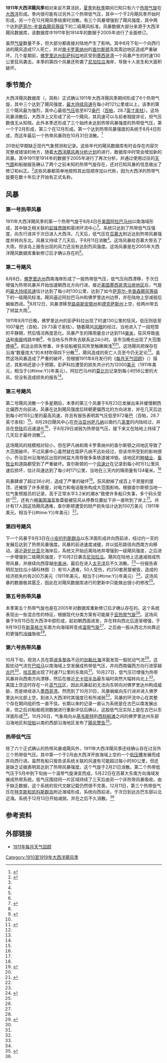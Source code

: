 {{noteTA
|G1=USState
}}
{{Infobox hurricane season
| Basin=Atl
| Year=1911
| Track=1911 Atlantic hurricane season summary map.png
| First storm formed=1911年2月20日
| Last storm dissipated=1911年12月13日
| Strongest storm name=三
| Strongest storm pressure=972
| Strongest storm winds=85
| Average wind speed=1
| Total depressions=9
| Total storms=6
| Total hurricanes=3
| Damages=3
| Inflated=1
| Fatalities=>27
| five seasons=[[1909年大西洋飓风季|1909]]、[[1910年大西洋飓风季|1910]]、'''1911'''、[[1912年大西洋飓风季|1912]]、[[1913年大西洋飓风季|1913]]
}}
'''1911年大西洋飓风季'''相对来说不算活跃，[[夏季|夏季]]到[[秋季|秋季]]期间已知只有六个[[热带气旋|热带气旋]]在[[大西洋|大西洋]]形成。季内很可能有过另外三个热带低气压，其中一个于2月飓风季开始时形成，另一个在12月飓风季结束时消散。有三个风暴增强到了飓风强度，其中两个达到[[萨菲尔-辛普森飓风等级|萨菲尔-辛普森飓风等级]]下的二级飓风标准。风暴数据大部分来源于大西洋飓风数据库，该数据库中1911年到1914年的数据于2005年进行了全面修订。

虽然[[气旋|气旋]]数量不多，但大部分都直接对陆地产生了影响。其中8月下旬一个向西行进的飓风造成17人死亡，并对[[南卡罗莱纳州|南卡罗莱纳州]]的[[查尔斯顿_(南卡罗莱纳州)|查尔斯顿]]及其周边地区造成严重破坏。几个星期前，[[佛罗里达州|佛罗里达州]][[彭萨科拉_(佛罗里达州)|彭萨科拉]]地区受到[[墨西哥湾|墨西哥湾]]一个风暴产生的时速130公里狂风袭击。本季的第四个风暴还吹袭了[[尼加拉瓜|尼加拉瓜]]海岸，导致十人丧生和大面积破坏。

== 季节简介 ==
大西洋飓风数据库（{{lang|en|Atlantic hurricane database}}，简称{{lang|en|HURDAT}}）正式确认1911年大西洋飓风季期间形成了6个热带气旋，其中三个达到了飓风强度，[[最大持续风速|最大持续风速]]在每小时121公里或以上。该季的第三个飓风最为强烈，其中心最低[[气压|气压]]低至972[[巴|毫巴]]（[[帕斯卡|百帕]]，28.7[[英寸汞柱|英寸汞柱]]）。这场风暴消散后，大西洋上又形成了另一个飓风，其风速可以与前者相提并论，但气压数值无从知晓。此外本季还形成了三个始终未达到热带风暴强度的热带低气压，第一个于2月形成，第三个在12月形成。第一个达到热带风暴强度的系统于8月4日形成，而这年最后一个热带风暴则在10月31日消散。<ref name="HURDAT">{{cite web | author = Hurricane Specialists Unit | publisher = National Hurricane Center | year = 2010 | accessdate = 2014-03-01 | title = Easy to Read HURDAT 1851–2009 | url = http://www.aoml.noaa.gov/hrd/hurdat/easyread-2009.html | archiveurl = https://web.archive.org/web/20140102193309/http://www.aoml.noaa.gov/hrd/hurdat/easyread-2009.html | archivedate = 2014-01-02 | deadurl = no }}</ref>

20世纪早期缺乏现代气象预测和记录。这些年代的飓风数据库有时会存在内容欠完整或错误的地方，随着[[大西洋飓风再分析计划|大西洋飓风再分析计划]]的进行，数据库中时常会增加新的风暴。其中1911至1914年的数据于2005年进行了再次分析，并通过使用过往的[[天气图|天气图]]和船舶报告确认了两个之前未知的热带气旋存在，还对已知风暴的信息做出了修订和纠正。<ref name="HURDAT2">{{cite web | author = Landsea, Chris, et al | title = Documentation of Atlantic Tropical Cyclones Changes in HURDAT – 2005 Changes/Additions for 1911 to 1914 | year = 2005 | publisher = National Oceanic and Atmospheric Administration Hurricane Research Division | url = http://www.aoml.noaa.gov/hrd/hurdat/metadata_1911-14.html | accessdate = 2014-03-01 | archiveurl = https://web.archive.org/web/20130903235647/http://www.aoml.noaa.gov/hrd/hurdat/metadata_1911-14.html | deadurl = no | archivedate = 2013-09-03 }}</ref>这些风暴都简单地按照其出现顺序加以代称，因为大西洋的热带气旋要在数十年后才开始有正式名称。

== 风暴 ==
=== 第一号热带风暴 ===
{{Infobox Hurricane Small
|Basin=Atl
|Image=One_1911-08-06_weather_map.jpg
|Track=1911 Atlantic tropical storm 1 track.png
|Formed=8月4日
|Dissipated=8月12日
|1-min winds=50
|Pressure=<1007
}}

1911年大西洋飓风季的第一个热带气旋于8月4日在[[美国|美国]][[阿拉巴马州|阿拉巴马州]]以南海域形成，其中缺乏相关联的[[锋_(气象)|前锋界限]]和密闭环流中心<ref name="HURDAT2" />。系统只达到了热带低气压强度，向东行进并于次日进入大西洋。几天后，低气压在[[百慕大|百慕大]]附近达到热带风暴强度并转向东北。风暴又持续了几天后，于8月11日消散<ref name="HURDAT" />。这场风暴给百慕大带去了大雨，但该岛上报告出现的风力还没有达到烈风强度。这场风暴是在2005年大西洋飓风数据库重新修订后才确认存在的<ref name="HURDAT2" />。
{{Clear}}

=== 第二号飓风 ===
{{Infobox Hurricane Small
|Basin=Atl
|Image=Two_1911-08-12_weather_map.jpg
|Track=1911 Atlantic hurricane 2 track.png
|Formed=8月8日
|Dissipated=8月14日
|1-min winds=70
|Pressure=985
}}
8月8日，[[佛罗里达州|佛罗里达州]]西南海岸形成了一股热带低气压，低气压向西漂移，于次日增强为热带风暴并开始加速朝西北方向行进。接近[[美国墨西哥湾沿岸地区|美国墨西哥湾沿岸地区]]后，气旋的[[最大持续风速|最大持续风速]]估计达到了每小时130公里，达到了如今[[萨菲尔-辛普森飓风等级|萨菲尔-辛普森飓风等级]]下的一级飓风标准。飓风逼近阿拉巴马州和佛罗里达州边界，并在陆地上空减弱后蜿蜒西进。<ref name="HURDAT" />8月12日，风暴漂移至[[路易斯安那州|路易斯安那州]]和[[德克萨斯州|德克萨斯州]]上空，给两州带去了倾盆大雨<ref name="MWR2">{{cite journal | volume = 39 | issue = 8 | work = Monthly Weather Review | publisher = American Meteorological Society | pages = 1149-1150 | date = 1911-08 | accessdate = 2010-04-29 | title = The Small Hurricane of August 11–12, 1911 at Pensacola, FLA | url = http://docs.lib.noaa.gov/rescue/mwr/039/mwr-039-08-1149.pdf | format = PDF | author = Reed, W. F | bibcode = 1911MWRv...39.1149R | doi = 10.1175/1520-0493(1911)39<1149:TSHOAA>2.0.CO;2 | issn = 1520-0493 | archiveurl = https://web.archive.org/web/20131217215147/http://docs.lib.noaa.gov/rescue/mwr/039/mwr-039-08-1149.pdf | archivedate = 2013-12-17 | deadurl = no }}</ref>。

1911年8月11日晚，佛罗里达州的彭萨科拉出现了时速130公里的狂风，低压则低至1007毫巴（百帕，29.73英寸汞柱）。随着飓风[[风眼|风眼]]的经过，当地进入了一段短暂的平静期，然后情况再度恶化。风暴产生的降雨量总计达到114[[毫米|毫米]]，狂风导致[[电话|电话]]和[[电报|电报]]线路中断<ref name="MWR2" />，令当地与外界失去联系达24小时。该市当晚也出现了大范围[[停电|停电]]<ref name="NYT">{{cite news | author =  | title = Pensacola Storm Loss Big.; No Lives Lost in City, but Much Damage to Property. | date = 1911-08-13 | work = The New York Times | accessdate = 2014-03-01 | archivedate = 2012-11-11 | publisher = The New York Times Company | archiveurl = https://web.archive.org/web/20121111162325/http://query.nytimes.com/gst/abstract.html?res=9804EEDF123AE633A25750C1A96E9C946096D6CF | deadurl = no | url = http://query.nytimes.com/gst/abstract.html?res=9804EEDF123AE633A25750C1A96E9C946096D6CF }}</ref>。航运业损失惨重，许多驳船被狂风吹至触礁搁浅<ref name="NYT" /><ref>{{cite news | author =  | title = Terrific Gale Hits Gulf Coast;Vessels and Shipping Suffer Widespread Loss at Pensacola, Fla.;One Big Ocean Liner Ashore in Shallow Water; Many Barges Ashore;Wind Reaches Velocity of at Least Eighty Miles an Hour at Night | date = 1911-08-12 | work = The Los Angeles Times | accessdate = 2014-03-01 | url = http://pqasb.pqarchiver.com/latimes/doc/159557514.html?FMT=CITE&FMTS=CITE:AI&type=historic&date=Aug%2012,%201911&author=&pub=Los%20Angeles%20Times&edition=&startpage=&desc=ELEMENTS%20RUN%20RIOT | archive-date = 2016-03-07 | archive-url = https://web.archive.org/web/20160307074207/http://pqasb.pqarchiver.com/latimes/doc/159557514.html?FMT=CITE&FMTS=CITE:AI&type=historic&date=Aug%2012,%201911&author=&pub=Los%20Angeles%20Times&edition=&startpage=&desc=ELEMENTS%20RUN%20RIOT | dead-url = no }}</ref>。这场飓风把保存在沿海“数量庞大”的木材吹得四下分散<ref name="NYT" />，飓风造成的死亡人员至今仍无定论<ref name="NYT" />。虽然这场风暴造成了严重的破坏，但根据1911年8月发行的《[[每月天气回顾|每月天气回顾]]》（{{lang|en|''Monthly Weather Review''}}）描述，其影响还是小于预期，彭萨科拉遭受的损失共计约为12000[[美元|美元]]（1911年美元，相当于{{Formatprice|{{Inflation|US|12000|1911}}}}{{#time:Y}}年美元）。阿拉巴马州的[[莫比尔_(阿拉巴马州)|莫比尔]]记录到每小时56公里的大风，但没有造成损失的报告<ref name="MWR2" />。
{{Clear}}

=== 第三号飓风 ===
{{Infobox Hurricane Small
|Basin=Atl
|Image=Three_1911-08-28_weather_map.jpg
|Track=1911 Atlantic hurricane 3 track.png
|Formed=8月23日
|Dissipated=8月30日
|1-min winds=85
|Pressure=972
}}
第二号飓风消散一个多星期后，本季的第三个风暴于8月23日发展出来并缓慢朝西北偏西方向前进。风暴在达到飓风强度后转朝更偏西北的方向进发，并在几天后达到每小时155公里的最高风速，并且有报告表明其气压低至972毫巴（百帕，28.7英寸汞柱）<ref name="HURDAT" />。8月28日飓风中心在[[乔治亚州|乔治亚州]][[萨凡纳|萨凡纳]]以南约几[[英里|英里]]的内陆经过，并且在[[登陆_(气象学)|登陆]]后迅速退化<ref name="MWR2" />，于8月29日减弱为热带低气压，接下来又在陆地上持续了几天后才最终消散<ref name="HURDAT" />。

这场飓风的规模相对较小，但在萨凡纳和南卡罗莱纳州的查尔斯顿之间地区导致了大范围破坏。不过风暴中心虽然就在距萨凡纳不远处经过，但该市所受到的影响很小。乔治亚州沿海地区出现的倾盆大雨导致多条铁道被冲毁。该地区的[[种植业|种植业]]、[[畜牧业|畜牧业]]和道路都受到了严重破坏。查尔斯顿的一个[[风速计|风速计]]在记录到每小时151公里风速后损坏，估计风速达到了每小时171公里，当地在三天内的降雨量有124毫米。<ref name="MWR2" />

风暴肆虐了超过36小时，造成了严重的破坏<ref>{{cite news | author =  | title = Charleston in Grip of Fatal Hurricane; At Least Seven Lives Taken and $1,000,000 Damage Done by Wind and Water. | date = 1911-08-29 | work = The New York Times | deadurl = no | url = http://query.nytimes.com/mem/archive-free/pdf?res=9C02E6DA1531E233A2575AC2A96E9C946096D6CF | accessdate = 2014-03-02 | archiveurl = https://web.archive.org/web/20140302012301/http://query.nytimes.com/mem/archive-free/pdf?res=9C02E6DA1531E233A2575AC2A96E9C946096D6CF | archivedate = 2014-03-02 | publisher = The New York Times Company }}</ref>。狂风掀掉了成百上千房屋的屋顶，还摧毁了许多房屋，对电力和电话服务构成大范围影响。根据查尔斯顿当地一位气象预报员的记录，高于正常水平3.2米的潮水“致使许多船只失事，多个码头受损”<ref name="MWR2" />，还有六艘[[美国海军|美国海军]]鱼雷艇被狂风从停靠位置扯下并一直吹到了岸上<ref>{{cite news | title = Wind Hurls Ships Ashore Like Toys | date = 1911-08-30 | work = The Nevada Daily | accessdate = 2014-03-01 | url = http://news.google.com/newspapers?id=zGsfAAAAIBAJ&sjid=PdUEAAAAIBAJ&pg=1999,2090855&dq=hurricane+charleston&hl=en | archive-date = 2018-09-21 | archive-url = https://web.archive.org/web/20180921111936/https://news.google.com/newspapers?id=zGsfAAAAIBAJ&sjid=PdUEAAAAIBAJ&pg=1999,2090855&dq=hurricane+charleston&hl=en | dead-url = no }}</ref>。共计有17人因这场飓风遇难，查尔斯顿遭受的财产损失估计达到100万美元（1911年美元，相当于{{Formatprice|{{Inflation|US|1000000|1911}}}}{{#time:Y}}年美元）<ref name="MWR2" />。
{{Clear}}

=== 第四号飓风 ===
{{Infobox Hurricane Small
|Basin=Atl
|Image=1911 Atlantic hurricane 4.jpg
|Track=1911 Atlantic hurricane 4 track.png
|Formed=9月3日
|Dissipated=9月12日
|1-min winds=85
|Pressure=<990
}}
下一个风暴于9月3日在[[小安的列斯群岛|小安的列斯群岛]]以东洋面形成并向西前进，经过约一天的发展后达到了热带风暴强度。风暴的前进速度减缓，并以弧形路径向西南方向移动，逼近[[哥伦比亚|哥伦比亚]]北海岸后，系统又开始远离陆地并增强到一级飓风强度，之后进一步增强到二级飓风强度，于10月2日袭击[[尼加拉瓜|尼加拉瓜]]。飓风在陆地上迅速减弱成热带风暴，并继续向西穿越[[中美洲|中美洲]]，最后在进入[[太平洋|太平洋]]后不久消散。<ref name="HURDAT" />一份报告表明尼加拉瓜小镇科林图（{{lang|en|Corinto}}）有10人遇难，50人受伤，约250套房屋被毁，造成的经济损失约有200万美元（1911年美元，相当于{{Formatprice|{{Inflation|US|2000000|1911}}}}{{#time:Y}}年美元）<ref name="MWR4">{{cite journal | volume = 39 | issue = 9 | work = Monthly Weather Review | publisher = American Meteorological Society | page = 1453 | date = 1911-09 | deadurl = no | accessdate = 2014-03-01 | title = Weather, Forecasts and Warnings for the Month | archivedate = 2013-11-26 | archiveurl = https://web.archive.org/web/20131126074949/http://www.aoml.noaa.gov/general/lib/lib1/nhclib/mwreviews/1911.pdf | url = http://www.aoml.noaa.gov/general/lib/lib1/nhclib/mwreviews/1911.pdf | format = PDF | author = Bowe, Edward H | bibcode = 1911MWRv...39.1453B | doi = 10.1175/1520-0493(1911)39<1453:WFAWFT>2.0.CO;2 | issn = 1520-0493 }}</ref>。这场风暴的数据极其匮乏，因此在对飓风数据库进行的更新中只能做出很小的修改<ref name="HURDAT2" />。
{{Clear}}

=== 第五号热带风暴 ===
{{Infobox Hurricane Small
|Basin=Atl
|Image=1911 Atlantic tropical storm 5.jpg
|Track=1911 Atlantic tropical storm 5 track.png
|Formed=9月15日
|Dissipated=9月19日
|1-min winds=55
|Pressure=<995
}}
本季第五个热带气旋也是在2005年对数据库重新修订后才确认存在的。这个系统表现出一些混合性的特征，根据现代分类方案有可能属于[[亚热带气旋|亚热带气旋]]<ref name="HURDAT2" />。这场风暴于9月15日在大西洋中部形成，起初朝西面进发，并在转向西北后逐渐增强，于9月19日在[[新英格兰|新英格兰]]东南方向海域转变成[[温带气旋|温带气旋]]<ref name="HURDAT" />，之后由一股从西北方向靠近的更强烈[[冷锋|冷锋]]吸收<ref name="HURDAT2" />。
{{Clear}}

=== 第六号热带风暴 ===
{{Infobox Hurricane Small
|Basin=Atl
|Image=1911 Atlantic tropical storm 6.jpg
|Track=1911 Atlantic tropical storm 6 track.png
|Formed=10月26日
|Dissipated=10月31日
|1-min winds=45
|Pressure=<1006
}}
10月下旬，观测人员在距[[波多黎各|波多黎各]]不远的[[加勒比海|加勒比海]]洋面发现一股扰动气流<ref name="MWR6">{{cite journal | volume = 39 | issue = 10 | author = Frankenfield, H. C | work = Monthly Weather Review | publisher = American Meteorological Society | page = 1169 | date = 1911-10 | accessdate = 2014-03-01 | title = Weather, Forecasts and Warnings, October, 1911 | archiveurl = https://web.archive.org/web/20131217215138/http://docs.lib.noaa.gov/rescue/mwr/039/mwr-039-10-1617.pdf | deadurl = no | url = http://docs.lib.noaa.gov/rescue/mwr/039/mwr-039-10-1617.pdf | format = PDF | bibcode = 1911MWRv...39.1617F | archivedate = 2013-12-17 | doi = 10.1175/1520-0493(1911)39<1617:WFAWO>2.0.CO;2 }}</ref>。这股扰动气流在[[巴哈马|巴哈马]]以南海域上空发展成热带低气压，并向西南偏西方向行进穿越[[古巴|古巴]]<ref name="HURDAT" />，[[哈瓦那|哈瓦那]]出现了时速71公里的东南风<ref name="MWR6" />。10月27日，低气压已增强为热带风暴并向西南方向漂移，然后在接近[[尤卡坦半岛|尤卡坦半岛]]最东端时突然大幅转向北上<ref name="HURDAT" />。美国上空这时存在一片[[高气压|高气压]]区，因此风暴起初无法向东转向对佛罗里达州构成威胁，而是继续进入[[墨西哥湾|墨西哥湾]]。然而到了10月31日，风暴蜿蜒向东行进并进入佛罗里达州北部上空，到进入大西洋时其强度已有所减弱<ref name="MWR6" />。风暴的环流中心在其整个存在期间组织性一直不佳。长期以来的记录一直认为系统是在古巴以南发展出来，但之后对船舶观测数据进行重新评估后确认，这股低气压实际上是在古巴以东洋面形成<ref name="HURDAT2" />。10月26日，气象局向从[[基韦斯特_(佛罗里达州)|基韦斯特]]到[[西棕榈滩|西棕榈滩]]之间的佛罗里达州东部沿海地区和[[坦帕_(佛罗里达州)|坦帕]]以南的西部沿海地区发布了[[热带气旋警告|飓风警告]]<ref>{{cite news | author =  | title = Hurricane Off Florida Coast | date = 1911-10-26 | work = ''The New York Times'' | accessdate = 2014-03-01 | archivedate = 2012-11-11 | deadurl = no | publisher = The New York Times Company | archiveurl = https://web.archive.org/web/20121111162334/http://query.nytimes.com/mem/archive-free/pdf?res=F5091EFE395517738DDDAE0A94D8415B818DF1D3 | url = http://query.nytimes.com/mem/archive-free/pdf?res=F5091EFE395517738DDDAE0A94D8415B818DF1D3 }}</ref>。
{{Clear}}

=== 热带低气压 ===
除了六个正式确认的热带风暴或飓风外，1911年大西洋飓风季还经确认存在过另外三个热带低气压。其中第一个于2月由大西洋开放海域上空的一个[[低压槽|低压槽]]发展而成并向西行进。虽然有船只报告该系统关联的风速有可能超过每小时80公里，但还是缺乏证据表明其达到了热带风暴强度。这个气旋于2月21日消散。第二个热带低气压于5月中到下旬由一个温带气旋演变而成，5月22日在百慕大东南方向海域发展成热带系统。低气压围绕同一片区域持续了三天后由另一个非热带风暴吸收。由于缺乏数据，这个系统的现代文献记载仍然很不完善。12月11日，第三个热带低气压在[[特克斯和凯科斯群岛|特克斯和凯科斯群岛]]附近海域形成，系统向西前进，于次日到达古巴东部以北近海。系统于12月13日开始减弱，并在之后不久消散。<ref name="HURDAT2" />

== 参考资料 ==
{{reflist|2}}

== 外部链接 ==
{{portal box|热带气旋|美国}}
{{Commons category|1911 Atlantic hurricane season}}
*[http://www.aoml.noaa.gov/general/lib/lib1/nhclib/mwreviews/1911.pdf 1911年每月天气回顾]{{Wayback|url=http://www.aoml.noaa.gov/general/lib/lib1/nhclib/mwreviews/1911.pdf |date=20131126074949 }}

{{大西洋飓风季}}

{{DEFAULTSORT:1911 Atlantic Hurricane Season}}
[[Category:1910至1919年大西洋飓风季|Category:1910至1919年大西洋飓风季]]

{{Featured article}}